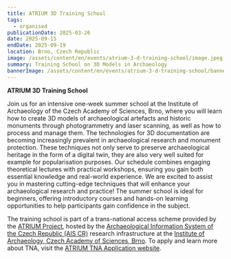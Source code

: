 ```yaml
---
title: ATRIUM 3D Training School
tags:
  - organised
publicationDate: 2025-03-26
date: 2025-09-15
endDate: 2025-09-19
location: Brno, Czech Republic
image: /assets/content/en/events/atrium-3-d-training-school/image.jpeg
summary: Training School on 3D Models in Archaeology
bannerImage: /assets/content/en/events/atrium-3-d-training-school/bannerImage.png
---
```

**ATRIUM 3D Training School**

<Figure src="/assets/content/en/events/atrium-3-d-training-school/3dmodelstrainign-school-.png" alt="3D Models in Architecture" alignment="stretch">

</Figure>

Join us for an intensive one-week summer school at the Institute of Archaeology of the Czech Academy of Sciences, Brno, where you will learn how to create 3D models of archaeological artefacts and historic monuments through photogrammetry and laser scanning, as well as how to process and manage them. The technologies for 3D documentation are becoming increasingly prevalent in archaeological research and monument protection. These techniques not only serve to preserve archaeological heritage in the form of a digital twin, they are also very well suited for example for popularisation purposes. Our schedule combines engaging theoretical lectures with practical workshops, ensuring you gain both essential knowledge and real-world experience. We are excited to assist you in mastering cutting-edge techniques that will enhance your archaeological research and practice! The summer school is ideal for beginners, offering introductory courses and hands-on learning opportunities to help participants gain confidence in the subject.

The training school is part of a trans-national access scheme provided by the [ATRIUM Project](https://atrium-research.eu/), hosted by the [Archaeological Information System of the Czech Republic (AIS CR)](https://aiscr.cz/) research infrastructure at the [Institute of Archaeology, Czech Academy of Sciences, Brno](https://arub.cz/). To apply and learn more about TNA, visit the [ATRIUM TNA Application website](https://atrium-research.eu/transnational-access-scheme-application-process-summer-schools).
